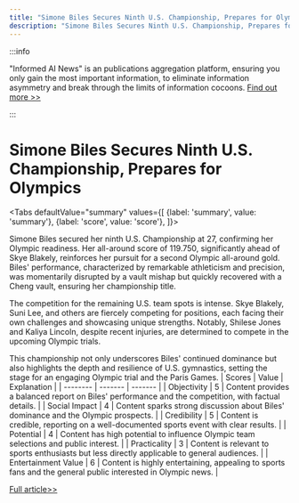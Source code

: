 ```yaml
---
title: "Simone Biles Secures Ninth U.S. Championship, Prepares for Olympics"
description: "Simone Biles Secures Ninth U.S. Championship, Prepares for Olympics"
---
```



:::info

"Informed AI News" is an publications aggregation platform, ensuring you only gain the most important information, to eliminate information asymmetry and break through the limits of information cocoons.  [Find out more >>](/docs/guides)

:::

# Simone Biles Secures Ninth U.S. Championship, Prepares for Olympics


<Tabs
	defaultValue="summary"
	values={[
	{label: 'summary', value: 'summary'},
	{label: 'score', value: 'score'},
]}>
<TabItem value="summary">


Simone Biles secured her ninth U.S. Championship at 27, confirming her Olympic readiness. Her all-around score of 119.750, significantly ahead of Skye Blakely, reinforces her pursuit for a second Olympic all-around gold. Biles' performance, characterized by remarkable athleticism and precision, was momentarily disrupted by a vault mishap but quickly recovered with a Cheng vault, ensuring her championship title.

The competition for the remaining U.S. team spots is intense. Skye Blakely, Suni Lee, and others are fiercely competing for positions, each facing their own challenges and showcasing unique strengths. Notably, Shilese Jones and Kaliya Lincoln, despite recent injuries, are determined to compete in the upcoming Olympic trials.

This championship not only underscores Biles' continued dominance but also highlights the depth and resilience of U.S. gymnastics, setting the stage for an engaging Olympic trial and the Paris Games.
</TabItem>
<TabItem value="score">
	| Scores     | Value   | Explanation |
	| -------- | ------- | ------- |
	| Objectivity  | 5    | Content provides a balanced report on Biles' performance and the competition, with factual details.    |
	| Social Impact | 4     | Content sparks strong discussion about Biles' dominance and the Olympic prospects.    |
	| Credibility    | 5    | Content is credible, reporting on a well-documented sports event with clear results.    |
	| Potential    | 4    | Content has high potential to influence Olympic team selections and public interest.    |
	| Practicality    | 3    | Content is relevant to sports enthusiasts but less directly applicable to general audiences.    |
	| Entertainment Value    | 6    | Content is highly entertaining, appealing to sports fans and the general public interested in Olympic news.    |
</TabItem>
</Tabs>

[Full article>>](https://apnews.com/article/simone-biles-gymnastics-paris-olympics-ee35d8671238d511467e794c97eaad47)
